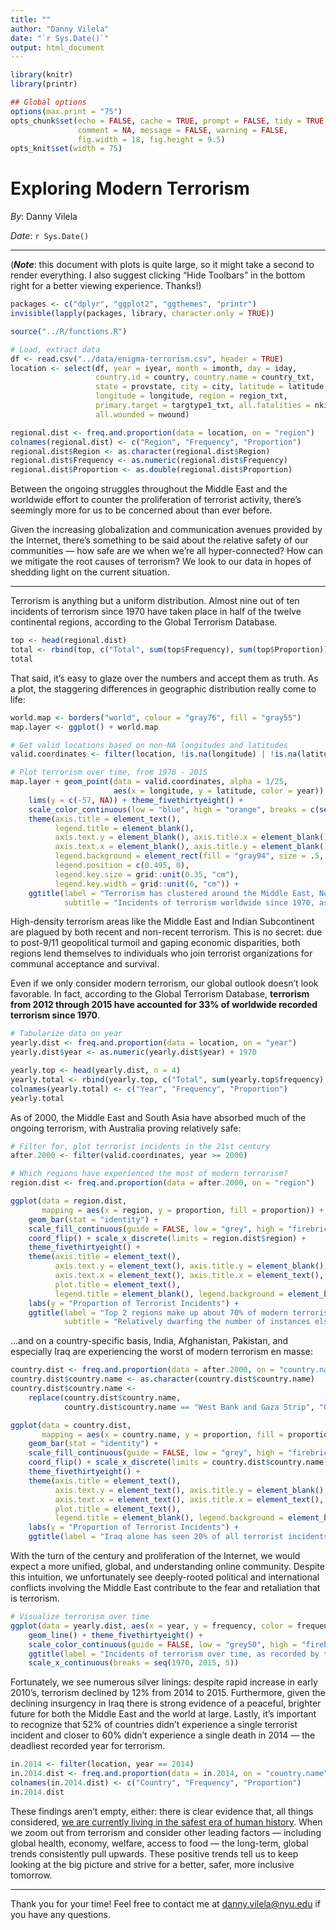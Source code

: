 ```yaml
---
title: ""
author: "Danny Vilela"
date: "`r Sys.Date()`"
output: html_document
---
```


```r
library(knitr)
library(printr)

## Global options
options(max.print = "75")
opts_chunk$set(echo = FALSE, cache = TRUE, prompt = FALSE, tidy = TRUE,
               comment = NA, message = FALSE, warning = FALSE,
               fig.width = 18, fig.height = 9.5)
opts_knit$set(width = 75)
```

# Exploring Modern Terrorism

*By*: Danny Vilela

*Date*: `r Sys.Date()`

---

(***Note***: this document with plots is quite large, so it might take a second to render everything. I also suggest clicking "Hide Toolbars" in the bottom right for a better viewing experience. Thanks!)

```r
packages <- c("dplyr", "ggplot2", "ggthemes", "printr")
invisible(lapply(packages, library, character.only = TRUE))

source("../R/functions.R")

# Load, extract data
df <- read.csv("../data/enigma-terrorism.csv", header = TRUE)
location <- select(df, year = iyear, month = imonth, day = iday,
                   country.id = country, country.name = country_txt,
                   state = provstate, city = city, latitude = latitude,
                   longitude = longitude, region = region_txt,
                   primary.target = targtype1_txt, all.fatalities = nkill,
                   all.wounded = nwound)

regional.dist <- freq.and.proportion(data = location, on = "region")
colnames(regional.dist) <- c("Region", "Frequency", "Proportion")
regional.dist$Region <- as.character(regional.dist$Region)
regional.dist$Frequency <- as.numeric(regional.dist$Frequency)
regional.dist$Proportion <- as.double(regional.dist$Proportion)
```

Between the ongoing struggles throughout the Middle East and the worldwide effort to counter the proliferation of terrorist activity, there's seemingly more for us to be concerned about than ever before.

Given the increasing globalization and communication avenues provided by the Internet, there's something to be said about the relative safety of our communities — how safe are we when we're all hyper-connected? How can we mitigate the root causes of terrorism? We look to our data in hopes of shedding light on the current situation.

---

Terrorism is anything but a uniform distribution. Almost nine out of ten incidents of terrorism since 1970 have taken place in half of the twelve continental regions, according to the Global Terrorism Database.

```r
top <- head(regional.dist)
total <- rbind(top, c("Total", sum(top$Frequency), sum(top$Proportion)))
total
```

That said, it's easy to glaze over the numbers and accept them as truth. As a plot, the staggering differences in geographic distribution really come to life:

```r

world.map <- borders("world", colour = "gray76", fill = "gray55")
map.layer <- ggplot() + world.map

# Get valid locations based on non-NA longitudes and latitudes
valid.coordinates <- filter(location, !is.na(longitude) | !is.na(latitude))

# Plot terrorism over time, from 1970 - 2015
map.layer + geom_point(data = valid.coordinates, alpha = 1/25,
                       aes(x = longitude, y = latitude, color = year)) +
    lims(y = c(-57, NA)) + theme_fivethirtyeight() +
    scale_color_continuous(low = "blue", high = "orange", breaks = c(seq(1970, 2015, 2))) +
    theme(axis.title = element_text(),
          legend.title = element_blank(),
          axis.text.y = element_blank(), axis.title.x = element_blank(),
          axis.text.x = element_blank(), axis.title.y = element_blank(),
          legend.background = element_rect(fill = "gray94", size = .5, linetype = "dotted"),
          legend.position = c(0.495, 0),
          legend.key.size = grid::unit(0.35, "cm"),
          legend.key.width = grid::unit(6, "cm")) +
    ggtitle(label = "Terrorism has clustered around the Middle East, North Africa, and the Indian Subcontinent",
            subtitle = "Incidents of terrorism worldwide since 1970, as determined by the Global Terrorism Database")
```

High-density terrorism areas like the Middle East and Indian Subcontinent are plagued by both recent and non-recent terrorism. This is no secret: due to post-9/11 geopolitical turmoil and gaping economic disparities, both regions lend themselves to individuals who join terrorist organizations for communal acceptance and survival.

Even if we only consider modern terrorism, our global outlook doesn't look favorable. In fact, according to the Global Terrorism Database, **terrorism from 2012 through 2015 have accounted for 33% of worldwide recorded terrorism since 1970**.

```r

# Tabularize data on year
yearly.dist <- freq.and.proportion(data = location, on = "year")
yearly.dist$year <- as.numeric(yearly.dist$year) + 1970

yearly.top <- head(yearly.dist, n = 4)
yearly.total <- rbind(yearly.top, c("Total", sum(yearly.top$frequency), sum(yearly.top$proportion)))
colnames(yearly.total) <- c("Year", "Frequency", "Proportion")
yearly.total
```

As of 2000, the Middle East and South Asia have absorbed much of the ongoing terrorism, with Australia proving relatively safe:

```r

# Filter for, plot terrorist incidents in the 21st century
after.2000 <- filter(valid.coordinates, year >= 2000)

# Which regions have experienced the most of modern terrorism?
region.dist <- freq.and.proportion(data = after.2000, on = "region")

ggplot(data = region.dist,
       mapping = aes(x = region, y = proportion, fill = proportion)) +
    geom_bar(stat = "identity") +
    scale_fill_continuous(guide = FALSE, low = "grey", high = "firebrick1") +
    coord_flip() + scale_x_discrete(limits = region.dist$region) +
    theme_fivethirtyeight() +
    theme(axis.title = element_text(),
          axis.text.y = element_text(), axis.title.y = element_blank(),
          axis.text.x = element_text(), axis.title.x = element_text(),
          plot.title = element_text(),
          legend.title = element_blank(), legend.background = element_blank()) +
    labs(y = "Proportion of Terrorist Incidents") +
    ggtitle(label = "Top 2 regions make up about 70% of modern terrorist incidents",
            subtitle = "Relatively dwarfing the number of instances elsewhere.")
```

...and on a country-specific basis, India, Afghanistan, Pakistan, and especially Iraq are experiencing the worst of modern terrorism en masse:

```r
country.dist <- freq.and.proportion(data = after.2000, on = "country.name")[1:20, ]
country.dist$country.name <- as.character(country.dist$country.name)
country.dist$country.name <-
    replace(country.dist$country.name,
            country.dist$country.name == "West Bank and Gaza Strip", "Gaza Strip")

ggplot(data = country.dist,
       mapping = aes(x = country.name, y = proportion, fill = proportion)) +
    geom_bar(stat = "identity") +
    scale_fill_continuous(guide = FALSE, low = "grey", high = "firebrick1") +
    coord_flip() + scale_x_discrete(limits = country.dist$country.name) +
    theme_fivethirtyeight() +
    theme(axis.title = element_text(),
          axis.text.y = element_text(), axis.title.y = element_blank(),
          axis.text.x = element_text(), axis.title.x = element_text(),
          plot.title = element_text(),
          legend.title = element_blank(), legend.background = element_blank()) +
    labs(y = "Proportion of Terrorist Incidents") +
    ggtitle(label = "Iraq alone has seen 20% of all terrorist incidents since 2000")
```

With the turn of the century and proliferation of the Internet, we would expect a more unified, global, and understanding online community. Despite this intuition, we unfortunately see deeply-rooted political and international conflicts involving the Middle East contribute to the fear and retaliation that is terrorism.

```r

# Visualize terrorism over time
ggplot(data = yearly.dist, aes(x = year, y = frequency, color = frequency)) +
    geom_line() + theme_fivethirtyeight() +
    scale_color_continuous(guide = FALSE, low = "grey50", high = "firebrick1") +
    ggtitle(label = "Incidents of terrorism over time, as recorded by the Global Terrorism Database") +
    scale_x_continuous(breaks = seq(1970, 2015, 5))
```

Fortunately, we see numerous silver linings: despite rapid increase in early 2010's, terrorism declined by 12% from 2014 to 2015. Furthermore, given the declining insurgency in Iraq there is strong evidence of a peaceful, brighter future for both the Middle East and the world at large. Lastly, it's important to recognize that 52% of countries didn't experience a single terrorist incident and closer to 60% didn't experience a single death in 2014 — the deadliest recorded year for terrorism.

```r
in.2014 <- filter(location, year == 2014)
in.2014.dist <- freq.and.proportion(data = in.2014, on = "country.name")
colnames(in.2014.dist) <- c("Country", "Frequency", "Proportion")
in.2014.dist
```

These findings aren't empty, either: there is clear evidence that, all things considered, [we are currently living in the safest era of human history](http://www.pri.org/stories/2014-10-23/world-actually-safer-ever-and-heres-data-prove). When we zoom out from terrorism and consider other leading factors — including global health, economy, welfare, access to food — the long-term, global trends consistently pull upwards. These positive trends tell us to keep looking at the big picture and strive for a better, safer, more inclusive tomorrow.

---

Thank you for your time! Feel free to contact me at <danny.vilela@nyu.edu> if you have any questions.
